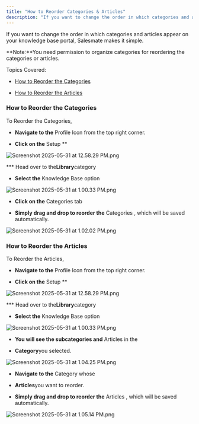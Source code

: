 ```yaml
---
title: "How to Reorder Categories & Articles"
description: "If you want to change the order in which categories and articles appear on your knowledge base portal, Salesmate makes it simple."
---
```


If you want to change the order in which categories and articles appear on your knowledge base portal, Salesmate makes it simple.

<Note>
**Note:**You need permission to organize categories for reordering the categories or articles.

</Note>

Topics Covered:

* [How to Reorder the Categories](https://support.salesmate.io/hc/en-us/articles/44524561708057-How-to-Reorder-Categories-Articles#h_01JSGV8AKDZ1SSXDAG0TY3ZVEQ)

* [How to Reorder the Articles](https://support.salesmate.io/hc/en-us/articles/44524561708057-How-to-Reorder-Categories-Articles#h_01JSHGQN9BZ096VJXD8521HZ37)

### How to Reorder the Categories

To Reorder the Categories,

* **Navigate to the** Profile Icon from the top right corner.

* **Click on the** Setup **

![Screenshot 2025-05-31 at 12.58.29 PM.png](./images/Screenshot-2025-05-31-at-12.58.29-PM.png)

*** Head over to the**Library**category

* **Select the** Knowledge Base option

![Screenshot 2025-05-31 at 1.00.33 PM.png](./images/Screenshot-2025-05-31-at-1.00.33-PM.png)

* **Click on the** Categories tab

* **Simply drag and drop to reorder the** Categories , which will be saved automatically.

![Screenshot 2025-05-31 at 1.02.02 PM.png](./images/Screenshot-2025-05-31-at-1.02.02-PM.png)

### How to Reorder the Articles

To Reorder the Articles,

* **Navigate to the** Profile Icon from the top right corner.

* **Click on the** Setup **

![Screenshot 2025-05-31 at 12.58.29 PM.png](./images/Screenshot-2025-05-31-at-12.58.29-PM.png)

*** Head over to the**Library**category

* **Select the** Knowledge Base option

![Screenshot 2025-05-31 at 1.00.33 PM.png](./images/Screenshot-2025-05-31-at-1.00.33-PM.png)

* **You will see the subcategories and** Articles in the

* **Category**you selected.

![Screenshot 2025-05-31 at 1.04.25 PM.png](./images/Screenshot-2025-05-31-at-1.04.25-PM.png)

* **Navigate to the** Category whose

* **Articles**you want to reorder.

* **Simply drag and drop to reorder the** Articles , which will be saved automatically.

![Screenshot 2025-05-31 at 1.05.14 PM.png](./images/Screenshot-2025-05-31-at-1.05.14-PM.png)
